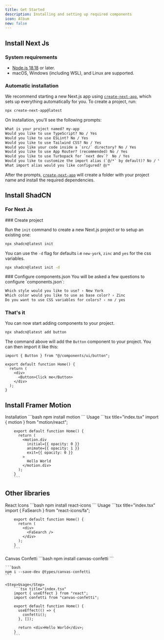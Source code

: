 ```yaml
---
title: Get Started
description: Installing and setting up required components
icon: Album
new: false
---
```



## Install Next Js

### System requirements

- [Node.js 18.18](https://nodejs.org/) or later.
- macOS, Windows (including WSL), and Linux are supported.

### Automatic installation

We recommend starting a new Next.js app using [`create-next-app`](/docs/app/api-reference/cli/create-next-app), which sets up everything automatically for you. To create a project, run:

```bash filename="Terminal"
npx create-next-app@latest
```

On installation, you'll see the following prompts:

```txt filename="Terminal"
What is your project named? my-app
Would you like to use TypeScript? No / Yes
Would you like to use ESLint? No / Yes
Would you like to use Tailwind CSS? No / Yes
Would you like your code inside a `src/` directory? No / Yes
Would you like to use App Router? (recommended) No / Yes
Would you like to use Turbopack for `next dev`?  No / Yes
Would you like to customize the import alias (`@/*` by default)? No / Yes
What import alias would you like configured? @/*
```

After the prompts, [`create-next-app`](/docs/app/api-reference/cli/create-next-app) will create a folder with your project name and install the required dependencies.


## Install ShadCN

### For Next Js

<Steps>

<Step>
### Create project

Run the `init` command to create a new Next.js project or to setup an existing one:

```bash
npx shadcn@latest init
```

<Callout className="mt-4">

You can use the `-d` flag for defaults i.e `new-york`, `zinc` and `yes` for the css variables.

```bash
npx shadcn@latest init -d
```

</Callout>
</Step>

<Step>
### Configure components.json

</Step>
You will be asked a few questions to configure `components.json`:

```txt showLineNumbers
Which style would you like to use? › New York
Which color would you like to use as base color? › Zinc
Do you want to use CSS variables for colors? › no / yes
```

<Step>

### That's it

</Step>

You can now start adding components to your project.

```bash
npx shadcn@latest add button
```

The command above will add the `Button` component to your project. You can then import it like this:

```tsx title="index.tsx"
import { Button } from "@/components/ui/button";

export default function Home() {
  return (
    <div>
      <Button>Click me</Button>
    </div>
  );
}
```

</Steps>

## Install Framer Motion

<Steps>
  <Step>Installation</Step>
    ```bash
    npm install motion
    ```
    <Step>Usage</Step>
        ```tsx title="index.tsx"
        import { motion } from "motion/react";

        export default function Home() {
          return (
            <motion.div
              initial={{ opacity: 0 }}
              animate={{ opacity: 1 }}
              exit={{ opacity: 0 }}
            >
              Hello World
            </motion.div>
          );
        }
        ```

</Steps>

## Other libraries

<Steps>
  <Step>React Icons</Step>
    ```bash
    npm install react-icons
    ```
    <Step>Usage</Step>
        ```tsx title="index.tsx"
        import { FaSearch } from "react-icons/fa";

        export default function Home() {
          return (
            <div>
              <FaSearch />
            </div>
          );
        }
        ```

</Steps>

<Steps>
  <Step>Canvas Confetti</Step>
    ```bash
    npm install canvas-confetti
    ```

    ```bash
    npm i --save-dev @types/canvas-confetti
    ```

    <Step>Usage</Step>
        ```tsx title="index.tsx"
        import { useEffect } from "react";
        import confetti from "canvas-confetti";

        export default function Home() {
          useEffect(() => {
            confetti();
          }, []);

          return <div>Hello World</div>;
        }
        ```

</Steps>